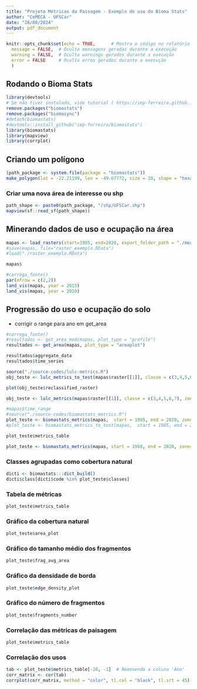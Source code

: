 ```yaml
---
title: "Projeto Métricas da Paisagem - Exemplo de uso do Bioma Stats"
author: "CeMECA - UFSCar"
date: "28/08/2024"
output: pdf_document
---
```


```r
knitr::opts_chunk$set(echo = TRUE,      # Mostra o código no relatório
  message = FALSE,  # Oculta mensagens geradas durante a execução
  warning = FALSE,  # Oculta warnings gerados durante a execução
  error = FALSE     # Oculta erros gerados durante a execução 
  )
```

## Rodando o Bioma Stats

```r
library(devtools)
# Se não tiver instalado, vide tutorial ( https://iep-ferreira.github.io/biomastats/ )
remove.packages("biomastats")
remove.packages("biomasync")
#detach(biomastats)
#devtools::install_github("iep-ferreira/biomastats")
library(biomastats)
library(mapview)
library(corrplot)
```


## Criando um polígono 

```r
(path_package <- system.file(package = "biomastats"))
make_polygon(lat = -22.21199, lon = -49.67772, size = 20, shape = "hexagon")
```


### Criar uma nova área de interesse ou shp 

```r
path_shape <- paste0(path_package, "/shp/UFSCar.shp")
mapview(sf::read_sf(path_shape))
```


## Minerando dados de uso e ocupação na área

```r
mapas <- load_rasters(start=1985, end=2020, export_folder_path = "./meus-mapas")
#save(mapas, file="raster_exemplo.RData")
#load("./raster_exemplo.RData")
```

```r
mapas$
```


```r
#carrega_fonte()
par(mfrow = c(2,2))
land_vis(mapas, year = 2015)
land_vis(mapas, year = 2020)
```

## Progressão do uso e ocupação do solo

- corrigir o range para ano em get_area

```r
#carrega_fonte()
#resultados <- get_area_mod(mapas, plot_type = "profile")
resultados <- get_area(mapas, plot_type = "areaplot")
```

```r
resultados$aggregate_data
resultados$time_series
```

```r
source("./source-codes/lulc-metrics.R")
obj_teste <- lulc_metrics_to_test(mapas$raster[[1]], classe = c(3,4,5,6,7), zone = "20", hemisphere = "south", export.raster = TRUE)
```

```r
plot(obj_teste$reclassified_raster)
```

```r
obj_teste <- lulc_metrics(mapas$raster[[1]], classe = c(3,4,5,6,7), zone = "20", hemisphere = "south", export.raster = FALSE)
```


```r
#mapas$time_range
#source("./source-codes/biomastats_metrics.R")
plot_teste <- biomastats_metrics(mapas,  start = 1985, end = 2020, zone="20", hemisphere ="south")
#plot_teste <- biomastats_metrics_to_test(mapas,  start = 1985, end = 2020, zone="20", hemisphere ="south")
```

```r
plot_teste$metrics_table
```



```r
plot_teste <- biomastats_metrics(mapas, start = 1988, end = 2020, zone="20", hemisphere ="south")
```

### Classes agrupadas como cobertura natural

```r
dicti <- biomastats:::dict_build()
dicti$class[dicti$code %in% plot_teste$classes]
```
### Tabela de métricas

```r
plot_teste$metrics_table
```

### Gráfico da cobertura natural

```r
plot_teste$area_plot
```

### Gráfico do tamanho médio dos fragmentos


```r
plot_teste$frag_avg_area
```

### Gráfico da densidade de borda

```r
plot_teste$edge_density_plot
```

### Gráfico do número de fragmentos

```r
plot_teste$fragments_number
```

### Correlação das métricas de paisagem

```r
plot_teste$metrics_table
```

### Correlação dos usos

```r
tab <- plot_teste$metrics_table[-26, -1]  # Removendo a coluna 'Ano'
corr_matrix <- cor(tab)
corrplot(corr_matrix, method = "color", tl.col = "black", tl.srt = 45)
```

<!-- ### Visualizador de raster reclassificado -->

<!-- (Ainda não está funcionando) -->

<!-- ```{r} -->
<!-- land_vis_rec <- function(raster) -->
<!-- { -->
<!--     raster <- projectRaster(raster, crs = "+proj=longlat +datum=WGS84") -->
<!--     raster <- as(raster, "SpatialPixelsDataFrame") -->
<!--     dat <- as.data.frame(raster) -->
<!--     names(dat) <- c("value", "x", "y") -->
<!--     p <- ggplot2::ggplot(data = dat, ggplot2::aes(x = x, y = y,  -->
<!--         fill = factor(value))) + ggplot2::geom_tile() + ggplot2::coord_sf(crs = "+proj=longlat +datum=WGS84") +  -->
<!--         ggspatial::annotation_scale(width_hint = 0.2, style = "bar",  -->
<!--             location = "br", unit_category = "metric") +  -->
<!--         ggspatial::annotation_north_arrow(location = "tr",  -->
<!--             which_north = "true", pad_x = grid::unit(0.1,  -->
<!--                 "in"), pad_y = grid::unit(0.2, "in"),  -->
<!--             style = ggspatial::north_arrow_fancy_orienteering) +  -->
<!--         ggplot2::xlab("Longitude") + ggplot2::ylab("Latitude")  -->
<!--     return(p) -->
<!-- } -->
<!-- ``` -->

<!-- ```{r} -->
<!-- land_vis_rec(result_metrics$reclassified_raster) -->
<!-- ``` -->

